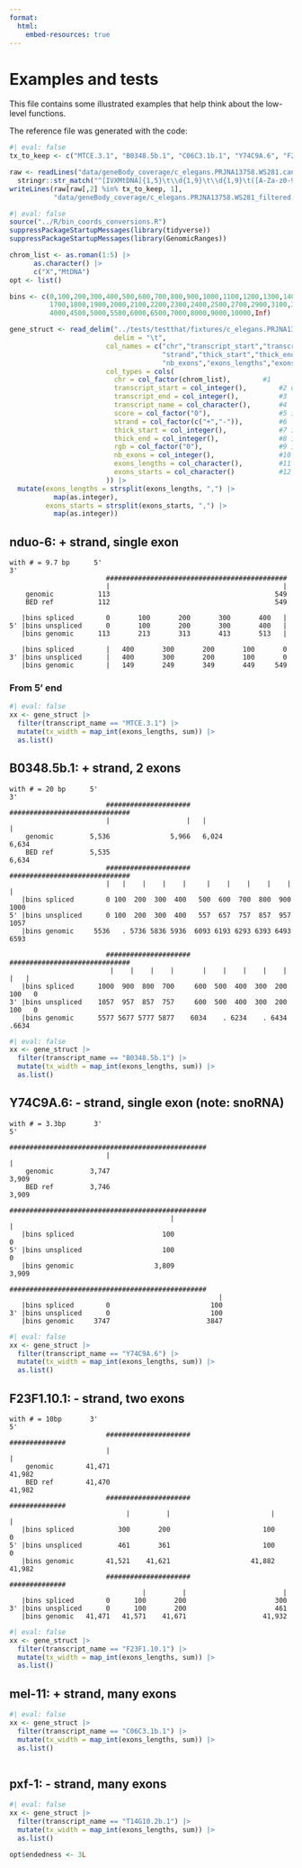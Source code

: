 ```yaml
---
format:
  html:
    embed-resources: true
---
```



# Examples and tests


This file contains some illustrated examples that help think about the low-level functions.

The reference file was generated with the code:
```r
#| eval: false
tx_to_keep <- c("MTCE.3.1", "B0348.5b.1", "C06C3.1b.1", "Y74C9A.6", "F23F1.10.1", "T14G10.2b.1")

raw <- readLines("data/geneBody_coverage/c_elegans.PRJNA13758.WS281.canonical_geneset.genePred.bed") |>
  stringr::str_match("^[IVXMtDNA]{1,5}\t\\d{1,9}\t\\d{1,9}\t([A-Za-z0-9\\.]+)\t.*")
writeLines(raw[raw[,2] %in% tx_to_keep, 1],
           "data/geneBody_coverage/c_elegans.PRJNA13758.WS281_filtered.bed")

```



```r
#| eval: false
source("../R/bin_coords_conversions.R")
suppressPackageStartupMessages(library(tidyverse))
suppressPackageStartupMessages(library(GenomicRanges))

chrom_list <- as.roman(1:5) |>
      as.character() |>
      c("X","MtDNA")
opt <- list()

bins <- c(0,100,200,300,400,500,600,700,800,900,1000,1100,1200,1300,1400,1500,1600,
          1700,1800,1900,2000,2100,2200,2300,2400,2500,2700,2900,3100,3400,3700,
          4000,4500,5000,5500,6000,6500,7000,8000,9000,10000,Inf)

gene_struct <- read_delim("../tests/testthat/fixtures/c_elegans.PRJNA13758.WS281_filtered.bed",
                          delim = "\t",
                        col_names = c("chr","transcript_start","transcript_end","transcript_name","score",
                                      "strand","thick_start","thick_end","rgb",
                                      "nb_exons","exons_lengths","exons_starts"),
                        col_types = cols(
                          chr = col_factor(chrom_list),        #1
                          transcript_start = col_integer(),        #2 on the + strand (even if tx on -)
                          transcript_end = col_integer(),          #3
                          transcript_name = col_character(),       #4
                          score = col_factor("0"),                 #5 ignore
                          strand = col_factor(c("+","-")),         #6
                          thick_start = col_integer(),             #7 ignore
                          thick_end = col_integer(),               #8 ignore
                          rgb = col_factor("0"),                   #9 ignore
                          nb_exons = col_integer(),                #10
                          exons_lengths = col_character(),         #11
                          exons_starts = col_character()           #12 on the + strand (even if tx on -)
                        )) |>
  mutate(exons_lengths = strsplit(exons_lengths, ",") |>
           map(as.integer),
         exons_starts = strsplit(exons_starts, ",") |>
           map(as.integer))
```

## nduo-6: + strand, single exon


```
with # = 9.7 bp      5'                                               3'
                        #############################################
                        |                                           |
    genomic           113                                         549
    BED ref           112                                         549
  
   |bins spliced        0       100       200       300       400   |
5' |bins unspliced      0       100       200       300       400   |
   |bins genomic      113       213       313       413       513   |
  
   |bins spliced        |   400       300       200       100       0
3' |bins unspliced      |   400       300       200       100       0
   |bins genomic        |   149       249       349       449     549
```

### From 5' end


```r
#| eval: false
xx <- gene_struct |>
  filter(transcript_name == "MTCE.3.1") |>
  mutate(tx_width = map_int(exons_lengths, sum)) |>
  as.list()

```





## B0348.5b.1: + strand, 2 exons

```
with # = 20 bp      5'                                                          3'
                        #####################   ##############################
                        |                   |   |                            |
    genomic         5,536               5,966   6,024                    6,634
    BED ref         5,535                                                6,634
                        #####################   ##############################
                        |   |    |    |    |     |    |    |    |    |    |  
   |bins spliced        0 100  200  300  400   500  600  700  800  900 1000
5' |bins unspliced      0 100  200  300  400   557  657  757  857  957 1057
   |bins genomic     5536   . 5736 5836 5936  6093 6193 6293 6393 6493 6593
   
                        #####################   ##############################
                         |    |    |    |       |    |    |    |    |    |   |
   |bins spliced      1000  900  800  700     600  500  400  300  200  100   0
3' |bins unspliced    1057  957  857  757     600  500  400  300  200  100   0
   |bins genomic      5577 5677 5777 5877    6034    . 6234    . 6434    .6634
```




```r
#| eval: false
xx <- gene_struct |>
  filter(transcript_name == "B0348.5b.1") |>
  mutate(tx_width = map_int(exons_lengths, sum)) |>
  as.list()

```





## Y74C9A.6: - strand, single exon (note: snoRNA)


```
with # = 3.3bp       3'                                                    5'
                        #################################################
                        |                                               |
    genomic         3,747                                           3,909
    BED ref         3,746                                           3,909
                        #################################################
                                        |                               |
   |bins spliced                      100                               0
5' |bins unspliced                    100                               0
   |bins genomic                    3,809                           3,909
                        #################################################
                                                    |
   |bins spliced        0                         100
3' |bins unspliced      0                         100
   |bins genomic     3747                        3847
```



```r
#| eval: false
xx <- gene_struct |>
  filter(transcript_name == "Y74C9A.6") |>
  mutate(tx_width = map_int(exons_lengths, sum)) |>
  as.list()

```



## F23F1.10.1: - strand, two exons


```
with # = 10bp       3'                                                      5'
                        #####################                ##############
                        |                                                 |
    genomic        41,471                                            41,982
    BED ref        41,470                                            41,982
                        #####################                ##############
                             |         |                         |       |
   |bins spliced           300       200                       100       0
5' |bins unspliced         461       361                       100       0
   |bins genomic        41,521    41,621                    41,882  41,982
                        #####################                ##############
                                 |         |                        |     
   |bins spliced        0      100       200                      300
3' |bins unspliced      0      100       200                      461
   |bins genomic   41,471   41,571    41,671                   41,932
```



```r
#| eval: false
xx <- gene_struct |>
  filter(transcript_name == "F23F1.10.1") |>
  mutate(tx_width = map_int(exons_lengths, sum)) |>
  as.list()


```




## mel-11: + strand, many exons


```r
#| eval: false
xx <- gene_struct |>
  filter(transcript_name == "C06C3.1b.1") |>
  mutate(tx_width = map_int(exons_lengths, sum)) |>
  as.list()



```




## pxf-1: - strand, many exons




```r
#| eval: false
xx <- gene_struct |>
  filter(transcript_name == "T14G10.2b.1") |>
  mutate(tx_width = map_int(exons_lengths, sum)) |>
  as.list()

opt$endedness <- 3L


```













